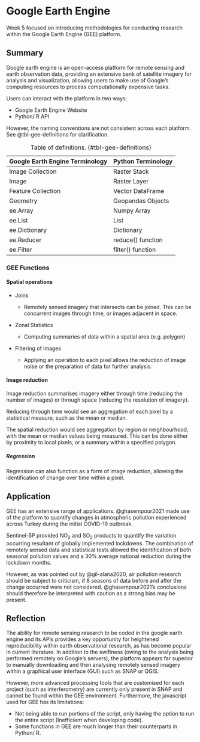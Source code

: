 # Google Earth Engine

Week 5 focused on introducing methodologies for conducting research within the Google Earth Engine (GEE) platform. 

## Summary

Google earth engine is an open-access platform for remote sensing and earth observation data, providing an extensive bank of satellite imagery for analysis and visualization, allowing users to make use of Google's computing resources to process computationally expensive tasks.

Users can interact with the platform in two ways:

-   Google Earth Engine Website
-   Python/ R API

However, the naming conventions are not consistent across each platform. See @tbl-gee-definitions for clarification.



| Google Earth Engine Terminology | Python Terminology |
| ------------------------------ | -------------------- |
| Image Collection               | Raster Stack   |
| Image                          | Raster Layer         |
| Feature Collection             | Vector DataFrame |
| Geometry                       | Geopandas Objects |
| ee.Array                       | Numpy Array        |
| ee.List                        | List                |
| ee.Dictionary                  | Dictionary          |
| ee.Reducer                     | reduce() function    |
| ee.Filter                      | filter() function    |

: Table of definitions. {#tbl-gee-definitions}

### GEE Functions

#### Spatial operations

-   Joins

    -   Remotely sensed imagery that intersects can be joined. This can be concurrent images through time, or images adjacent in space.

-   Zonal Statistics
    -   Computing summaries of data within a spatial area (e.g. polygon)

-   Filtering of images
    -   Applying an operation to each pixel allows the reduction of image noise or the preparation of data for further analysis. 


#### Image reduction

Image reduction summarises imagery either through time (reducing the number of images) or through space (reducing the resolution of imagery). 

Reducing through time would see an aggregation of each pixel by a statistical measure, such as the mean or median. 

The spatial reduction would see aggregation by region or neighbourhood, with the mean or median values being measured. This can be done either by proximity to local pixels, or a summary within a specified polygon. 

##### Regression

Regression can also function as a form of image reduction, allowing the identification of change over time within a pixel. 

## Application

GEE has an extensive range of applications. @ghasempour2021 made use of the platform to quantify changes in atmospheric pollution experienced across Turkey during the initial COVID-19 outbreak. 

Sentinel-5P provided NO~2~ and SO~2~ products to quantify the variation occurring resultant of globally implemented lockdowns. The combination of remotely sensed data and statistical tests allowed the identification of both seasonal pollution values and a 30% average national reduction during the lockdown months. 

However, as was pointed out by @gil-alana2020, air pollution research should be subject to criticism, if 8 seasons of data before and after the change occurred were not considered. @ghasempour2021's conclusions should therefore be interpreted with caution as a strong bias may be present. 




## Reflection
The ability for remote sensing research to be coded in the google earth engine and its APIs provides a key opportunity for heightened reproducibility within earth observational research, as has become popular in current literature. In addition to the swiftness (owing to the analysis being performed remotely on Google's servers), the platform appears far superior to manually downloading and then analysing remotely sensed imagery within a graphical user interface (GUI) such as SNAP or QGIS.

However, more advanced processing tools that are customised for each project (such as interferometry) are currently only present in SNAP and cannot be found within the GEE environment. Furthermore, the javascript used for GEE has its limitations:

- Not being able to run portions of the script, only having the option to run the entire script (Inefficient when developing code).
- Some functions in GEE are much longer than their counterparts in Python/ R.
